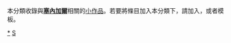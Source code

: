 {{Catnav|頁面分類|地理|国家|非洲国家|塞內加爾}}
{{hiddencat}}
{{WPSS-cat}}
本分類收錄與'''[[塞內加爾|塞內加爾]]'''相關的[[Wikipedia:小作品|小作品]]。若要將條目加入本分類下，請加入'''{{tl|Senegal-stub}}'''，或者'''{{tl|塞內加爾小作品}}'''模板。

[[Category:塞內加爾|*]]
[[Category:非洲小作品|S]]